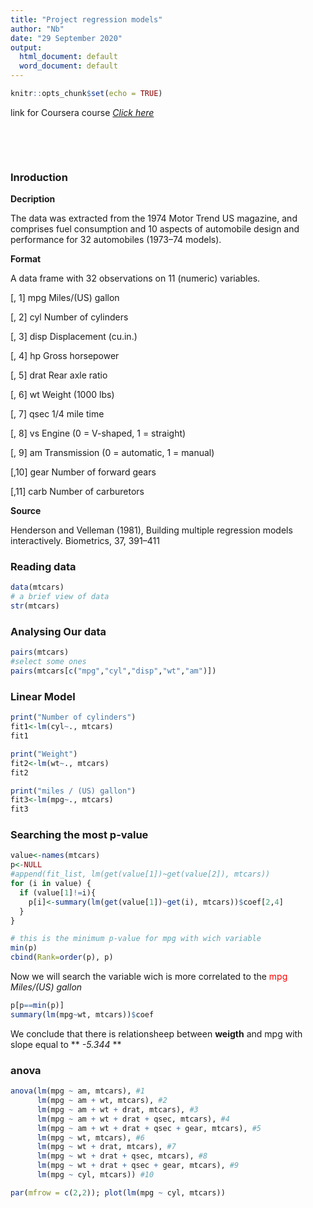 ```yaml
---
title: "Project regression models"
author: "Nb"
date: "29 September 2020"
output:
  html_document: default
  word_document: default
---
```


```r
knitr::opts_chunk$set(echo = TRUE)
```
link for Coursera course [*Click here*](https://www.coursera.org/learn/regression-models)

<br>

<br>

### Inroduction
**Decription**

The data was extracted from the 1974 Motor Trend US magazine, and comprises fuel consumption and 10 aspects of automobile design and performance for 32 automobiles (1973–74 models).

**Format**

A data frame with 32 observations on 11 (numeric) variables.

[, 1]	mpg	Miles/(US) gallon

[, 2]	cyl	Number of cylinders

[, 3]	disp	Displacement (cu.in.)

[, 4]	hp	Gross horsepower

[, 5]	drat	Rear axle ratio

[, 6]	wt	Weight (1000 lbs)

[, 7]	qsec	1/4 mile time

[, 8]	vs	Engine (0 = V-shaped, 1 = straight)

[, 9]	am	Transmission (0 = automatic, 1 = manual)

[,10]	gear	Number of forward gears

[,11]	carb	Number of carburetors

**Source**

Henderson and Velleman (1981), Building multiple regression models interactively. Biometrics, 37, 391–411

### Reading data
```r
data(mtcars)
# a brief view of data
str(mtcars)
```

### Analysing Our data
```r
pairs(mtcars)
#select some ones
pairs(mtcars[c("mpg","cyl","disp","wt","am")])
```
### Linear Model

```r
print("Number of cylinders")
fit1<-lm(cyl~., mtcars)
fit1

print("Weight")
fit2<-lm(wt~., mtcars)
fit2

print("miles / (US) gallon")
fit3<-lm(mpg~., mtcars)
fit3
```

### Searching the most p-value
```r
value<-names(mtcars)
p<-NULL
#append(fit_list, lm(get(value[1])~get(value[2]), mtcars))
for (i in value) {
  if (value[1]!=i){
    p[i]<-summary(lm(get(value[1])~get(i), mtcars))$coef[2,4]
  }
}

# this is the minimum p-value for mpg with wich variable
min(p)
cbind(Rank=order(p), p)
```

Now we will search the variable wich is more correlated to the <span style="color: red;">mpg</span>	*Miles/(US) gallon*

```r
p[p==min(p)]
summary(lm(mpg~wt, mtcars))$coef
```

We conclude that there is relationsheep between **weigth** and mpg 
with slope equal to ** *-5.344* **

### anova
```r
anova(lm(mpg ~ am, mtcars), #1
      lm(mpg ~ am + wt, mtcars), #2
      lm(mpg ~ am + wt + drat, mtcars), #3
      lm(mpg ~ am + wt + drat + qsec, mtcars), #4
      lm(mpg ~ am + wt + drat + qsec + gear, mtcars), #5
      lm(mpg ~ wt, mtcars), #6
      lm(mpg ~ wt + drat, mtcars), #7
      lm(mpg ~ wt + drat + qsec, mtcars), #8
      lm(mpg ~ wt + drat + qsec + gear, mtcars), #9
      lm(mpg ~ cyl, mtcars)) #10

```

```r
par(mfrow = c(2,2)); plot(lm(mpg ~ cyl, mtcars))
```

